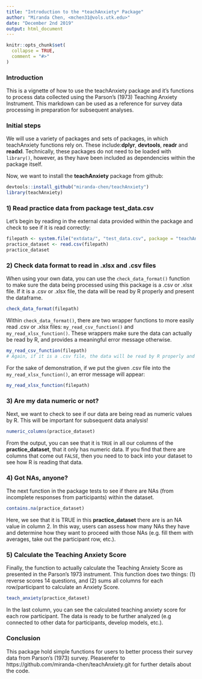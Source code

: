 ```yaml
---
title: "Introduction to the *teachAnxiety* Package"
author: "Miranda Chen, <mchen31@vols.utk.edu>"
date: "December 2nd 2019"
output: html_document
---
```


```r
knitr::opts_chunk$set(
  collapse = TRUE,
  comment = "#>"
)
```

### Introduction

This is a vignette of how to use the teachAnxiety package and it's functions to process data collected using the Parson's (1973) Teaching Anxiety Instrument. This markdown can be used as a reference for survey data processing in preparation for subsequent analyses. 


### Initial steps  
We will use a variety of packages and sets of packages, in which teachAnxiety functions rely on. These include:**dplyr**, **devtools**, **readr** and **readxl**. Technically, these packages do not need to be loaded with `library()`, however, as they have been included as dependencies within the package itself.


Now, we want to install the **teachAnxiety** package from github:
```r
devtools::install_github("miranda-chen/teachAnxiety")
library(teachAnxiety)
```

### 1) Read practice data from package **test_data.csv**

Let's begin by reading in the external data provided within the package and check to see if it is read correctly:
```r
filepath <- system.file("extdata/", "test_data.csv", package = "teachAnxiety")
practice_dataset <- read.csv(filepath)
practice_dataset
```

### 2) Check data format to read in .xlsx and .csv files
When using your own data, you can use the `check_data_format()` function to make sure the data being processed using this package is a .csv or .xlsx file. 
If it is a .csv or .xlsx file, the data will be read by R properly and present the dataframe.

```r
check_data_format(filepath) 
```

Within `check_data_format()`, there are two wrapper functions to more easily read .csv or .xlsx files: `my_read_csv_function()` and `my_read_xlsx_function()`. These wrappers make sure the data can actually be read by R, and provides a meaningful error message otherwise.

```r
my_read_csv_function(filepath) 
# Again, if it is a .csv file, the data will be read by R properly and present the dataframe
```

For the sake of demonstration, if we put the given .csv file into the `my_read_xlsx_function()`, an error message will appear:
```r
my_read_xlsx_function(filepath)
```


### 3) Are my data numeric or not?
Next, we want to check to see if our data are being read as numeric values by R. This will be important for subsequent data analysis! 

```r
numeric_columns(practice_dataset)
```

From the output, you can see that it is `TRUE` in all our columns of the **practice_dataset**, that it only has numeric data. If you find that there are columns that come out `FALSE`, then you need to to back into your dataset to see how R is reading that data. 


### 4) Got NAs, anyone?
The next function in the package tests to see if there are NAs (from incomplete responses from participants) within the dataset. 

```r
contains.na(practice_dataset)
```

Here, we see that it is TRUE in this **practice_dataset** there are is an NA value in column 2. In this way, users can assess how many NAs they have and determine how they want to proceed with those NAs (e.g. fill them with averages, take out the participant row, etc.).

### 5) Calculate the Teaching Anxiety Score
Finally, the function to actually calculate the Teaching Anxiety Score as presented in the Parson's 1973 instrument. This function does two things: (1) reverse scores 14 questions, and (2) sums all columns for each row/participant to calculate an Anxiety Score.

```r
teach_anxiety(practice_dataset)
```

In the last column, you can see the calculated teaching anxiety score for each row participant. The data is ready to be further analyzed (e.g connected to other data for participants, develop models, etc.).

### Conclusion
This package hold simple functions for users to better process their survey data from Parson's (1973) survey. Pleaserefer to https://github.com/miranda-chen/teachAnxiety.git for further details about the code.  
